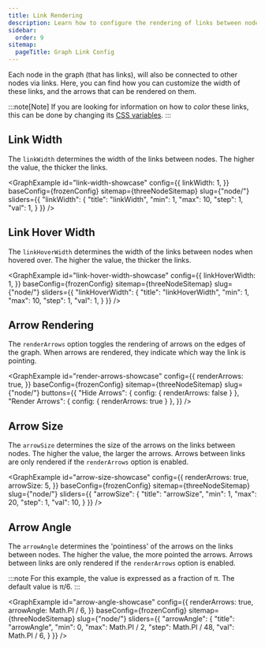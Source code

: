 ```yaml
---
title: Link Rendering
description: Learn how to configure the rendering of links between nodes in the graph.
sidebar:
  order: 9
sitemap:
  pageTitle: Graph Link Config
---
```



Each node in the graph (that has links), will also be connected to other nodes via links.
Here, you can find how you can customize the width of these links, and the arrows that can be rendered on them.

:::note[Note]
If you are looking for information on how to _color_ these links,
this can be done by changing its [CSS variables](/starlight-site-graph/configuration/css/variables#links).
:::

## Link Width

The `linkWidth` determines the width of the links between nodes. The higher the value, the thicker the links.

<GraphExample id="link-width-showcase" config={{
	linkWidth: 1,
}} baseConfig={frozenConfig} sitemap={threeNodeSitemap} slug={"node/"} sliders={{
	"linkWidth": {
		"title": "linkWidth",
		"min": 1,
		"max": 10,
		"step": 1,
		"val": 1,
	}
}} />


## Link Hover Width

The `linkHoverWidth` determines the width of the links between nodes when hovered over. The higher the value, the thicker the links.

<GraphExample id="link-hover-width-showcase" config={{
	linkHoverWidth: 1,
}} baseConfig={frozenConfig} sitemap={threeNodeSitemap} slug={"node/"} sliders={{
	"linkHoverWidth": {
		"title": "linkHoverWidth",
		"min": 1,
		"max": 10,
		"step": 1,
		"val": 1,
	}
}} />


## Arrow Rendering

The `renderArrows` option toggles the rendering of arrows on the edges of the graph. When arrows are rendered, they indicate which way the link is pointing.

<GraphExample id="render-arrows-showcase" config={{
	renderArrows: true,
}} baseConfig={frozenConfig} sitemap={threeNodeSitemap} slug={"node/"}
	buttons={{
		"Hide Arrows": { config: { renderArrows: false } },
		"Render Arrows": { config: { renderArrows: true } },
	}}
/>


## Arrow Size

The `arrowSize` determines the size of the arrows on the links between nodes. The higher the value, the larger the arrows.
Arrows between links are only rendered if the `renderArrows` option is enabled.

<GraphExample id="arrow-size-showcase" config={{
	renderArrows: true,
	arrowSize: 5,
}} baseConfig={frozenConfig} sitemap={threeNodeSitemap} slug={"node/"} sliders={{
	"arrowSize": {
		"title": "arrowSize",
		"min": 1,
		"max": 20,
		"step": 1,
		"val": 10,
	}
}} />


## Arrow Angle

The `arrowAngle` determines the 'pointiness' of the arrows on the links between nodes. The higher the value, the more pointed the arrows.
Arrows between links are only rendered if the `renderArrows` option is enabled.

:::note
For this example, the value is expressed as a fraction of π.
The default value is π/6.
:::

<GraphExample id="arrow-angle-showcase" config={{
	renderArrows: true,
	arrowAngle: Math.PI / 6,
}} baseConfig={frozenConfig} sitemap={threeNodeSitemap} slug={"node/"} sliders={{
	"arrowAngle": {
		"title": "arrowAngle",
		"min": 0,
		"max": Math.PI / 2,
		"step": Math.PI / 48,
		"val": Math.PI / 6,
	}
}} />
